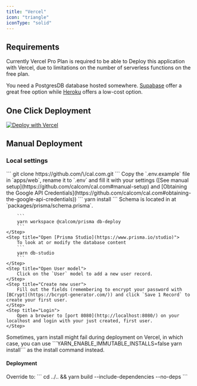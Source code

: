 ```yaml
---
title: "Vercel"
icon: "triangle"
iconType: "solid"
---
```


## Requirements

Currently Vercel Pro Plan is required to be able to Deploy this application with Vercel, due to limitations on the number of serverless functions on the free plan.

You need a PostgresDB database hosted somewhere. [Supabase](https://supabase.com/) offer a great free option while [Heroku](https://www.heroku.com/) offers a low-cost option.

## One Click Deployment

<a href="https://vercel.com/new/clone?repository-url=https%3A%2F%2Fgithub.com%2Fcalcom%2Fcal.com&env=DATABASE_URL,NEXT_PUBLIC_WEBAPP_URL,NEXTAUTH_URL,NEXTAUTH_SECRET,CRON_API_KEY,CALENDSO_ENCRYPTION_KEY&envDescription=See%20all%20available%20env%20vars&envLink=https%3A%2F%2Fgithub.com%2Fcalcom%2Fcal.com%2Fblob%2Fmain%2F.env.example&project-name=cal&repo-name=cal.com&build-command=cd%20../..%20%26%26%20yarn%20build&root-directory=apps%2Fweb%2F" target="_blank">
<img src="https://vercel.com/button" noZoom alt="Deploy with Vercel" />
</a>

## Manual Deployment

### Local settings

<Steps>
    <Step title="Fork and clone the repository">
        ```
            git clone https://github.com/\<your-fork\>/cal.com.git
        ```
    </Step>
    <Step title="Set environment variables">
        Copy the `.env.example` file in `apps/web`, rename it to `.env` and fill it with your settings ([See manual setup](https://github.com/calcom/cal.com#manual-setup) and [Obtaining the Google API Credentials](https://github.com/calcom/cal.com#obtaining-the-google-api-credentials))
    </Step>
    <Step title="Install packages with yarn">        
        ```
        yarn install
        ```
    </Step>
    <Step title="Set up the database using the Prisma schema">
        Schema is located in at `packages/prisma/schema.prisma`.

        ```
        yarn workspace @calcom/prisma db-deploy
        ```
    </Step>
    <Step title="Open [Prisma Studio](https://www.prisma.io/studio)">
        To look at or modify the database content
        ```
        yarn db-studio
        ```
    </Step>
    <Step title="Open User model">
        Click on the `User` model to add a new user record.
    </Step>
    <Step title="Create new user">
        Fill out the fields (remembering to encrypt your password with [BCrypt](https://bcrypt-generator.com/)) and click `Save 1 Record` to create your first user.
    </Step>
    <Step title="Login">
        Open a browser to [port 8080](http://localhost:8080/) on your localhost and login with your just created, first user.
    </Step>
</Steps>

<Warning>
Sometimes, yarn install might fail during deployment on Vercel, in which case, you can use ```YARN_ENABLE_IMMUTABLE_INSTALLS=false yarn install``` as the install command instead. 
</Warning>

#### Deployment

<Steps>
    <Step title="Create a new project on Vercel">
    </Step>
    <Step title="Import from your forked repository">
    </Step>
    <Step title="Set the Environment Variables">
    </Step>
    <Step title="Set the root directory to `apps/web`">
    </Step>
    <Step title="Override the build command">
        Override to:
        ```
        cd ../.. && yarn build --include-dependencies --no-deps
        ```
    </Step>
    <Step title="Hit Deploy">
    </Step>
</Steps>